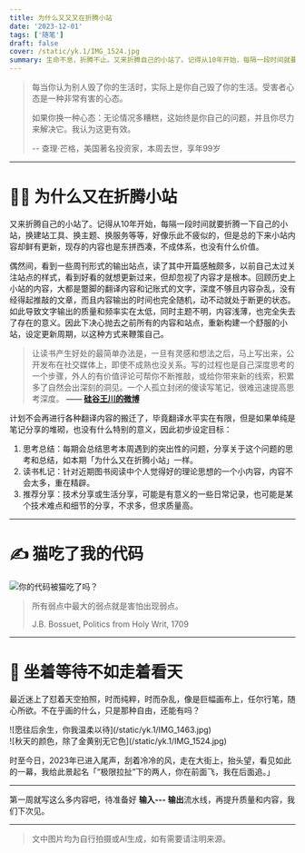```yaml
---
title: 为什么又又又在折腾小站
date: '2023-12-01'
tags: ['随笔']
draft: false
cover: /static/yk.1/IMG_1524.jpg
summary: 生命不息，折腾不止。又来折腾自己的小站了。记得从10年开始，每隔一段时间就要折腾一下自己的小站，换建站工具、换主题、换服务等等，好像乐此不疲似的，但是总的下来小站内容却鲜有更新，现存的内容也是东拼西凑，不成体系，也没有什么价值。
---
```


> 每当你认为别人毁了你的生活时，实际上是你自己毁了你的生活。受害者心态是一种非常有害的心态。
>
> 如果你换一种心态：无论情况多糟糕，这始终是你自己的问题，并且你尽力来解决它。我认为这更有效。
>
> -- 查理·芒格，美国著名投资家，本周去世，享年99岁
 
----

# 👨‍💻‍ 为什么又在折腾小站

又来折腾自己的小站了。记得从10年开始，每隔一段时间就要折腾一下自己的小站，换建站工具、换主题、换服务等等，好像乐此不疲似的，但是总的下来小站内容却鲜有更新，现存的内容也是东拼西凑，不成体系，也没有什么价值。

偶然间，看到一些周刊形式的输出站点，读了其中开篇感触颇多，以前自己太过关注站点的样式，看到好看的就想更新过来，但却忽视了内容才是根本。回顾历史上小站的内容，大都是蹩脚的翻译内容和记账式的文字，深度不够且内容杂乱，没有经得起推敲的文章，而且内容输出的时间也完全随机，动不动就处于断更的状态。如此导致文字输出的质量和频率实在太低，同时主题不明，内容浅薄，也完全失去了存在的意义。因此下决心抛去之前所有的内容和站点，重新构建一个舒服的小站，设定更新周期，以这种方式来鞭策自己。

> 让读书产生好处的最简单办法是，一旦有灵感和想法之后，马上写出来，公开发布在社交媒体上，即使不成熟也没关系。写的过程也是自己深度思考的一个步骤，外人的有价值评论可帮你不断推敲，或给你带来新的线索，积累多了自然会出深刻的洞见。一个人孤立封闭的傻读写笔记，很难迅速提高思考深度。 **—— [硅谷王川的微博](https://weibo.com/5339148412/L6LhDE7Zu)**

计划不会再进行各种翻译内容的搬迁了，毕竟翻译水平实在有限，但是如果单纯是笔记分享的堆砌，也没有什么特别的意义，因此初步设定目标：

1. 思考总结：每期会总结思考本周遇到的突出性的问题，分享关于这个问题的思考和总结，如本期「为什么又在折腾小站」一样。
2. 读书札记：针对近期图书阅读中个人觉得好的理论思想的一个小内容，内容不会太多，重在精辟。
3. 推荐分享：技术分享或生活分享，可能是有意义的一些日常记录，也可能是某个技术难点和细节的分享，不求多，但求质量高。

----

# ✍️ 猫吃了我的代码

![](/static/yk.1/cat_eat_code.png "你的代码被猫吃了吗？") 

> 所有弱点中最大的弱点就是害怕出现弱点。
>
> J.B. Bossuet, Politics from Holy Writ, 1709


----

# 💁 坐着等待不如走着看天

最近迷上了怼着天空拍照，时而纯粹，时而杂乱，像是巨幅画布上，任尔行笔，随心所欲。不在乎画的什么，只是那种自由，还能有吗？ 

<div className="-mx-2 flex flex-wrap overflow-hidden xl:-mx-2">
  <div className="my-1 w-full object-cover max-h-96 overflow-hidden px-2 xl:my-1 xl:w-1/2 xl:px-2 hover:scale-105 transition-all duration-500 cursor-pointer">
    ![愿往后余生，你我温柔以待](/static/yk.1/IMG_1463.jpg)
  </div>
  <div className="my-1 w-full object-cover max-h-96 overflow-hidden px-2 xl:my-1 xl:w-1/2 xl:px-2 hover:scale-105 transition-all duration-500 cursor-pointer">
    ![秋天的颜色，除了金黄别无它色](/static/yk.1/IMG_1524.jpg)
  </div>
</div>

时至今日，2023年已进入尾声，刮着冷冷的风，走在大街上，抬头望，看见如此的一幕，我给此景起名「“极限拉扯”下的两人，你在前面飞，我在后面追。」
 
----

第一周就写这么多内容吧，待准备好 **输入--- 输出**流水线，再提升质量和内容，我们下次见。

----

> 文中图片均为自行拍摄或AI生成，如有需要请注明来源。